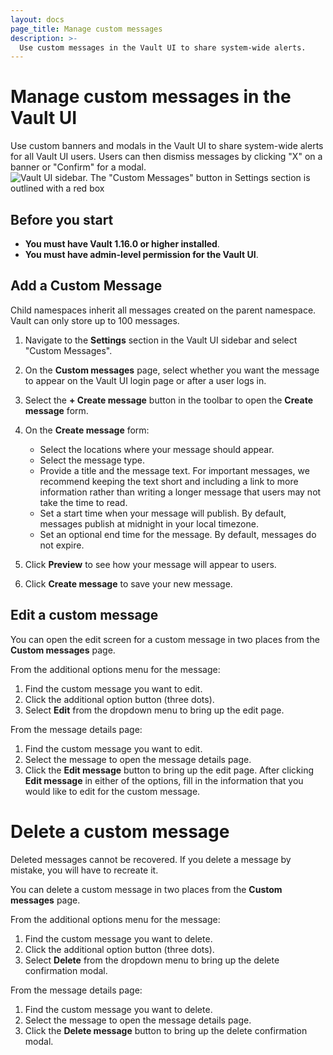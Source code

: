 ```yaml
---
layout: docs
page_title: Manage custom messages
description: >-
  Use custom messages in the Vault UI to share system-wide alerts.
---
```


# Manage custom messages in the Vault UI

Use custom banners and modals in the Vault UI to share system-wide alerts for all Vault UI users. Users can then dismiss messages by clicking "X" on a banner or "Confirm" for a modal.
![Vault UI sidebar. The "Custom Messages" button in Settings section is outlined with a red box](/img/custom-messages-sidebar.png)

## Before you start

- **You must have Vault 1.16.0 or higher installed**.
- **You must have admin-level permission for the Vault UI**.

## Add a Custom Message

<Note title="Messages are inheritable">
  Child namespaces inherit all messages created on the parent namespace.
</Note>
<Note title="Messages have a maximum limit of 100">
  Vault can only store up to 100 messages.
</Note>

1. Navigate to the **Settings** section in the Vault UI sidebar and select "Custom
   Messages".

2. On the **Custom messages** page, select whether you want the message
   to appear on the Vault UI login page or after a user logs in.

3. Select the **+ Create
   message** button in the toolbar to open the **Create message** form.

4. On the **Create message** form:

   - Select the locations where your message should appear.
   - Select the message type.
   - Provide a title and the message text. For important messages, we recommend
     keeping the text short and including a link to more information rather
     than writing a longer message that users may not take the time to read.
   - Set a start time when your message will publish. By default, messages
     publish at midnight in your local timezone.
   - Set an optional end time for the message. By default, messages do not
     expire.

5. Click **Preview** to see how your message will appear to users.

6. Click **Create message** to save your new message.

## Edit a custom message

You can open the edit screen for a custom message in two places from the **Custom messages** page.

From the additional options menu for the message:

1. Find the custom message you want to edit.
2. Click the additional option button (three dots).
3. Select **Edit** from the dropdown menu to bring up the edit page.

From the message details page:

1. Find the custom message you want to edit.
2. Select the message to open the message details page.
3. Click the **Edit message** button to bring up the edit page.
   After clicking **Edit message** in either of the options, fill in the information that you would like to edit for the custom message.

# Delete a custom message

<Warning title="Message deletion is permanent">
  Deleted messages cannot be recovered. If you delete a message by mistake, you
  will have to recreate it.
</Warning>

You can delete a custom message in two places from the **Custom messages** page.

From the additional options menu for the message:

1. Find the custom message you want to delete.
2. Click the additional option button (three dots).
3. Select **Delete** from the dropdown menu to bring up the delete confirmation modal.

From the message details page:

1. Find the custom message you want to delete.
2. Select the message to open the message details page.
3. Click the **Delete message** button to bring up the delete confirmation modal.
